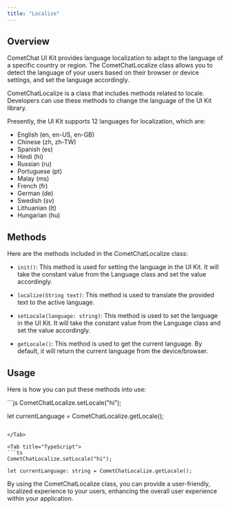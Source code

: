 ```yaml
---
title: "Localize"
---
```


## Overview

CometChat UI Kit provides language localization to adapt to the language of a specific country or region. The CometChatLocalize class allows you to detect the language of your users based on their browser or device settings, and set the language accordingly.

CometChatLocalize is a class that includes methods related to locale. Developers can use these methods to change the language of the UI Kit library.

Presently, the UI Kit supports 12 languages for localization, which are:

* English (en, en-US, en-GB)
* Chinese (zh, zh-TW)
* Spanish (es)
* Hindi (hi)
* Russian (ru)
* Portuguese (pt)
* Malay (ms)
* French (fr)
* German (de)
* Swedish (sv)
* Lithuanian (lt)
* Hungarian (hu)

## Methods

Here are the methods included in the CometChatLocalize class:

* `init()`: This method is used for setting the language in the UI Kit. It will take the constant value from the Language class and set the value accordingly.

* `localize(String text)`: This method is used to translate the provided text to the active language.

* `setLocale(language: string)`: This method is used to set the language in the UI Kit. It will take the constant value from the Language class and set the value accordingly.

* `getLocale()`: This method is used to get the current language. By default, it will return the current language from the device/browser.

## Usage

Here is how you can put these methods into use:

<Tabs>
<Tab title="JavaScript">
```js
CometChatLocalize.setLocale("hi");

let currentLanguage = CometChatLocalize.getLocale();
```

</Tab>

<Tab title="TypeScript">
```ts
CometChatLocalize.setLocale("hi");

let currentLanguage: string = CometChatLocalize.getLocale();
```

</Tab>

</Tabs>

By using the CometChatLocalize class, you can provide a user-friendly, localized experience to your users, enhancing the overall user experience within your application.
